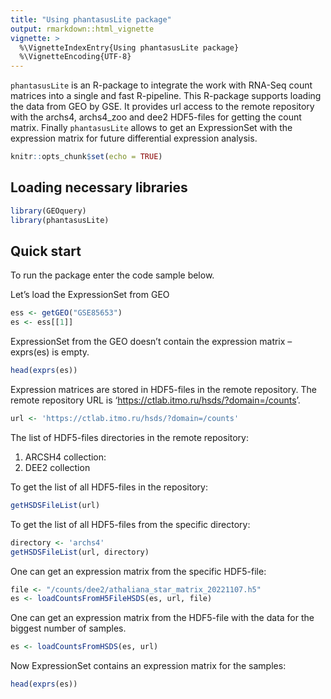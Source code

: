 ---
title: "Using phantasusLite package"
output: rmarkdown::html_vignette
vignette: >
  %\VignetteIndexEntry{Using phantasusLite package}
  %\VignetteEncoding{UTF-8}
---

`phantasusLite` is an R-package to integrate the work with RNA-Seq count matrices into a single and fast R-pipeline. This R-package supports loading the data from GEO by GSE. It provides url access to the remote repository with the archs4, archs4_zoo and dee2 HDF5-files for getting the count matrix. Finally `phantasusLite` allows to get an ExpressionSet with the expression matrix for future differential expression analysis.

```{r setup, include=FALSE}
knitr::opts_chunk$set(echo = TRUE)
```

## Loading necessary libraries

```{r message=FALSE, warning=FALSE}
library(GEOquery)
library(phantasusLite)
```

## Quick start

To run the package enter the code sample below.

Let's load the ExpressionSet from GEO

```{r message=FALSE}
ess <- getGEO("GSE85653")
es <- ess[[1]]
```

ExpressionSet from the GEO doesn't contain the expression matrix -- exprs(es) is empty.

```{r}
head(exprs(es))
```

Expression matrices are stored in HDF5-files in the remote repository. The remote repository URL is '<https://ctlab.itmo.ru/hsds/?domain=/counts>'.

```{r}
url <- 'https://ctlab.itmo.ru/hsds/?domain=/counts'
```

The list of HDF5-files directories in the remote repository:

1.  ARCSH4 collection:
2.  DEE2 collection

To get the list of all HDF5-files in the repository:

```{r}
getHSDSFileList(url)
```

To get the list of all HDF5-files from the specific directory:
```{r}
directory <- 'archs4'
getHSDSFileList(url, directory)
```

One can get an expression matrix from the specific HDF5-file:

```{r}
file <- "/counts/dee2/athaliana_star_matrix_20221107.h5"
es <- loadCountsFromH5FileHSDS(es, url, file)
```

One can get an expression matrix from the HDF5-file with the data for the biggest number of samples.

```{r}
es <- loadCountsFromHSDS(es, url)
```

Now ExpressionSet contains an expression matrix for the samples:

```{r}
head(exprs(es))
```
